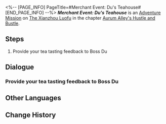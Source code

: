 <%-- [PAGE_INFO]
PageTitle=#Merchant Event: Du's Teahouse#
[END_PAGE_INFO] --%>
{{Stub|Dialogue.}}
{{Mission Infobox
|id            = 8003249
|title         = 
|image         = <!--Mission Merchant Event: Du's Teahouse.png-->
|type          = Adventure
|event_name    = 
|chapter       = Aurum Alley's Hustle and Bustle
|requirements  = [[Adventure Mission]] ''[[Merchant Event: Du's Teahouse]]'' completed
|summary       = <!--official mission summary from Fate's Atlas-->
|characters    = Boss Du; Mingxi; Trailblazer
|startLocation = [[The Xianzhou Luofu]] - [[Exalting Sanctum]]
|world         = The Xianzhou Luofu
|area          = Exalting Sanctum
|prev          = 
|next          = 
|exp           = 
|credits       = 20000
|stellarJade   = 
|other         = {{Card List|Traveler's Guide*2}}
}}
'''''Merchant Event: Du's Teahouse''''' is an [[Adventure Mission]] on [[The Xianzhou Luofu]] in the chapter [[Aurum Alley's Hustle and Bustle]].

==Steps==
# Provide your tea tasting feedback to Boss Du

<!--
==Gameplay Notes==

--><!--
==Trial Character==

-->
==Dialogue==
{{Stub Dialogue}}
===Provide your tea tasting feedback to Boss Du===
{{Mission Description|type=adventure|location=Exalting Sanctum|In order to revitalize Aurum Alley, the merchant guild aims to fully utilize the docks' logistics capacity and establish close collaborations with the stores in the alley.<br />The guild has sent you to persuade Du's Teahouse to establish a partnership with the guild. However, its proprietor Boss Du has encountered some troubles at the moment...}}
{{Dialogue Start}}
:{{tx}}
{{Dialogue End}}

==Other Languages==
{{Other Languages
|en   = Merchant Event: Du's Teahouse
|zhs  = 商铺事件•杜氏茶庄
|zht  = 商鋪事件•杜氏茶莊
|ja   = 店舗イベント・杜氏茶荘
|ko   = 상점 사건•두가네 찻집
|es   = Evento de tienda: Casa de té Du
|fr   = Événement de magasin&nbsp;: Salon de thé de Du
|ru   = Событие магазина: «Чайная Ду»
|th   = อิเวนต์ร้านค้า: Du's Teahouse
|vi   = Sự Kiện Cửa Tiệm - Tiệm Trà Họ Du
|de   = Händlerereignis: Dus Teehaus
|id   = Event Toko: Du's Teahouse
|pt   = Evento de Comerciante: Casa de Chá do Du
}}

==Change History==
{{Change History|1.3}}
